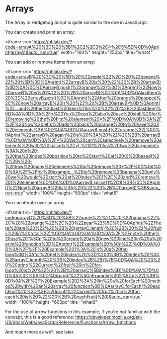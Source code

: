 
#  Arrays

The Array in Hedgehog Script is quite similar to the one in JavaScript.

You can create and print an array:

<Bleed full><iframe src="https://hhlab.dev/?code=arrayA%20%3D%20%5B1%2C2%2C3%2C4%2C5%5D%0D%0Aprint(arrayA)&auto_run=true"
width="100%"
    height="250px"
    title="what4"
  ></iframe>
</Bleed>

You can add or remove items from an array:

<Bleed full><iframe src="https://hhlab.dev/?code=arrayB%20%3D%20%5B%20%22apple%22%2C%20%22banana%22%20%5D%0D%0Aprint(%22arrayB%20is%20%22%20%2B%20arrayB)%0D%0A%0D%0AarrayB.push(%22orange%22)%0D%0Aprint(%22Now%20arrayB%20is%20%22%20%2B%20arrayB)%0D%0A%0D%0AlastItem%20%3D%20arrayB.pop()%0D%0Aprint(%22After%20orange%20popped%2C%20now%20arrayB%20is%20%22%20%2B%20arrayB)%0D%0Aprint(%22...and%20the%20last%20item%20is%20%22%20%2B%20lastItem)%0D%0A%0D%0A%2F*%20You%20can%20also%20use%20shift%20for%20removing%20the%20first%20element%20*%2F%0D%0A%0D%0A%2F%2F%20Now%20let's%20add%20back%20orange%20to%20have%203%20elements%3A%0D%0A%0D%0AarrayB.push(%22orange%22)%0D%0Aprint(%22arrayB%20again%20is%20%3A%20%22%20%2B%20arrayB)%0D%0A%0D%0A%2F*%20We%20can%20selectively%20remove%20elements%20with%20splice(x%2Cy).%20It%20has%20two%20arguments%3A%20x%20-%20the%20index%20position%20to%20start%20at%20(0%20based)%2C%20y%20-%20how%20many%20elements%20to%20remove%20*%2F%0D%0A%0D%0A%2F%2Ffor%20example...%20to%20remove%20banana%20only%20we%20would%20start%20at%20index%201%2C%20and%20remove%201%20element%0D%0A%0D%0AarrayB.splice(1%2C1)%3B%0D%0Aprint(%22Now%20arrayB%20is%3A%20%22%20%2B%20arrayB)%3B&auto_run=true"
width="100%"
    height="500px"
    title="what5"
  ></iframe>
</Bleed>




You can iterate over an array:

<Bleed full><iframe src="https://hhlab.dev/?code=arrayC%20%3D%20%5B%22apple%22%2C%20%22banana%22%2C%20%22orange%22%2C%20%22pear%22%5D%0D%0Aprint(%22There%20are%20%22%20%2B%20(arrayC.length)%20%2B%20%22%20fruits%20in%20total%22)%0D%0A%0D%0A%0D%0A%2F%2Fnote%20the%20use%20'%5Cn'%20to%20create%20a%20new%20line%20in%20a%20print%20function%0D%0Aprint(%22Example%20%5Cn%22)%0D%0A%0D%0A%2F%2F%20Example%201%3A%20in%20a%20for-loop%0D%0Afor%20(let%20index%20%3D%200%3B%20index%20%3C%20arrayC.length%20%3B%20index%2B%2B)%7B%0D%0A%20%20%20%20print(%22Current%20fruit%20in%20for-loop%20is%20%22%20%2B%20arrayC%5Bindex%5D)%0D%0A%7D%0D%0A%0D%0A%0D%0Aprint(%22%5CnExample%202%5Cn%22)%3B%0D%0A%2F%2F%20Example%202%3A%20in%20a%20forEach%20method%20with%20an%20array%20function%0D%0AarrayC.forEach(%20eachFruit%20%3D%3E%20print(%22Current%20fruit%20in%20for-each%20is%20%22%20%2B%20eachFruit)%20)&auto_run=true"
width="100%"
    height="600px"
    title="what6"
  ></iframe>
</Bleed>

For the use of arrow functions in this example, if you're not familiar with the concept, this is a good reference: https://developer.mozilla.org/en-US/docs/Web/JavaScript/Reference/Functions/Arrow_functions 


And much more as we'll see later.

